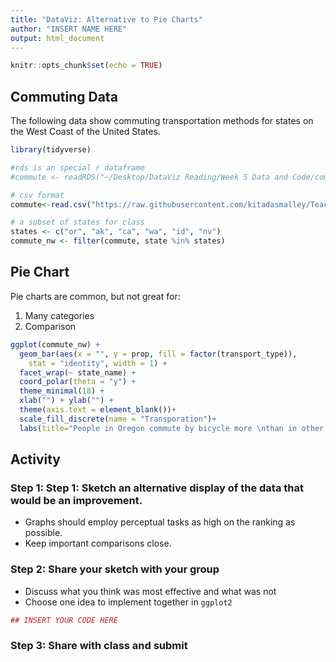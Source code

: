 ```yaml
---
title: "DataViz: Alternative to Pie Charts"
author: "INSERT NAME HERE"
output: html_document
---
```


```r
knitr::opts_chunk$set(echo = TRUE)
```

## Commuting Data

The following data show commuting transportation methods for states on the West Coast of the United States.

```r
library(tidyverse)

#rds is an special r dataframe
#commute <- readRDS("~/Desktop/DataViz Reading/Week 5 Data and Code/commute.rds")

# csv format
commute<-read.csv("https://raw.githubusercontent.com/kitadasmalley/Teaching/refs/heads/main/DATA502/FALL2024/Week5/commute.csv", header=TRUE)

# a subset of states for class
states <- c("or", "ak", "ca", "wa", "id", "nv")
commute_nw <- filter(commute, state %in% states)

```

## Pie Chart

Pie charts are common, but not great for: 

  1) Many categories
  2) Comparison

```r
ggplot(commute_nw) +
  geom_bar(aes(x = "", y = prop, fill = factor(transport_type)), 
    stat = "identity", width = 1) +
  facet_wrap(~ state_name) +
  coord_polar(theta = "y") +
  theme_minimal(18) + 
  xlab("") + ylab("") +
  theme(axis.text = element_blank())+
  scale_fill_discrete(name = "Transporation")+
  labs(title="People in Oregon commute by bicycle more \nthan in other (nearby) states")
```

## Activity

### Step 1: Step 1: Sketch an alternative display of the data that would be an improvement.

  * Graphs should employ perceptual tasks as high on the ranking as possible.
  * Keep important comparisons close.

### Step 2:  Share your sketch with your group

  * Discuss what you think was most effective and what was not
  * Choose one idea to implement together in `ggplot2`

```r
## INSERT YOUR CODE HERE
```

### Step 3:  Share with class and submit